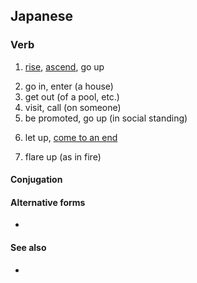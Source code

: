 ==Japanese==
{{ja-kanjitab|あ|sort=あがる|yomi=kun}}

===Verb===
{{ja-verb|type=1|tr=intrans|あがる}}
{{ja-vp|上げる|上がる}}

# [[rise]], [[ascend]], go up
#: {{ja-usex|レベルが'''上がりました'''。|レベル が '''あがりました'''。|You have '''gone up''' a level.}}
#: {{ja-usex|階段を'''上がる'''。|かいだん を '''あがる'''。|I'll '''go up''' the [[stairs]].}}
#: {{ja-usex|風船が'''上がった'''。|ふうせん が '''あがった'''。|The balloon '''went up'''.}}
# go in, enter (a house)
# get out (of a pool, etc.)
# visit, call (on someone)
# be promoted, go up (in social standing)
#: {{ja-usex|２年に'''上がる'''。|に ねん に '''あがる'''。|To '''go on''' on to the second grade.}}
# let up, [[come to an end]]
#: {{ja-usex|雨が'''上がった'''。|あめ が '''あがった'''。|The [[rain]] '''let up'''.}}
# flare up (as in fire)

====Conjugation====
{{ja-go-ru|あが}}
{{ja-conj-bungo|あが|4-r}}

====Alternative forms====
* {{ja-r|上る|あがる}}

====See also====
* {{ja-r|登る|のぼる|gloss=climb, go up}}